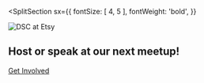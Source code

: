 
<SplitSection
  sx={{
    fontSize: [ 4, 5 ],
    fontWeight: 'bold',
  }}
>

![DSC at Etsy](https://user-images.githubusercontent.com/334891/50564896-162cc900-0cf7-11e9-8f67-1798bdb24c71.jpg)

<div>

## Host or speak at our next meetup!

[Get Involved](/get-involved 'button')

</div>

</SplitSection>

